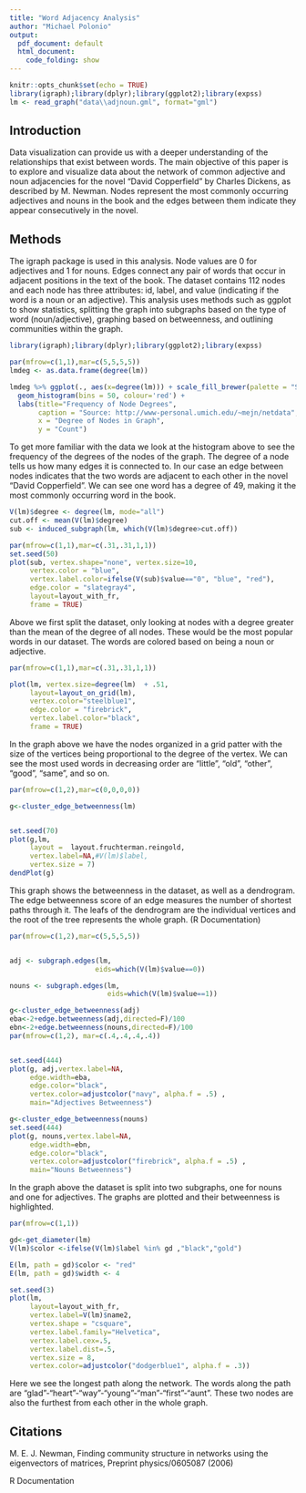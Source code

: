 ---
title: "Word Adjacency Analysis"
author: "Michael Polonio"
output:
  pdf_document: default
  html_document:
    code_folding: show
---

```{r setup, include=FALSE}
knitr::opts_chunk$set(echo = TRUE)
library(igraph);library(dplyr);library(ggplot2);library(expss)
lm <- read_graph("data\\adjnoun.gml", format="gml")


```

## Introduction

Data visualization can provide us with a deeper understanding of the relationships that exist between words. The main objective of this paper is to explore and visualize data about the network of common adjective and noun adjacencies for the novel "David Copperfield" by Charles Dickens, as described by M. Newman. Nodes represent the most commonly occurring adjectives and nouns in the book and the edges between them indicate they appear consecutively in the novel.

## Methods
The igraph package is used in this analysis. Node values are 0 for adjectives and 1
for nouns.  Edges connect any pair of words that occur in adjacent positions
in the text of the book. The dataset contains 112 nodes and each node has three attributes: id, label, and value (indicating if the  word is a noun or an adjective). This analysis uses methods such as ggplot to show statistics, splitting the graph into subgraphs based on the type of word (noun/adjective), graphing based on betweenness, and outlining communities within the graph.

 
```{r}
library(igraph);library(dplyr);library(ggplot2);library(expss)

par(mfrow=c(1,1),mar=c(5,5,5,5))
lmdeg <- as.data.frame(degree(lm))

lmdeg %>% ggplot(., aes(x=degree(lm))) + scale_fill_brewer(palette = "Spectral") +
  geom_histogram(bins = 50, colour='red') +
  labs(title="Frequency of Node Degrees", 
       caption = "Source: http://www-personal.umich.edu/~mejn/netdata",
       x = "Degree of Nodes in Graph",
       y = "Count")

```

To get more familiar with the data we look at the histogram above to see the frequency of the degrees of the nodes of the graph. The degree of a node tells us how many edges it is connected to. In our case an edge between nodes indicates that the two words are adjacent to each other in the novel "David Copperfield". We can see one word has a degree of 49, making it the most commonly occurring word in the book.


```{r}
V(lm)$degree <- degree(lm, mode="all")
cut.off <- mean(V(lm)$degree)
sub <- induced_subgraph(lm, which(V(lm)$degree>cut.off))

par(mfrow=c(1,1),mar=c(.31,.31,1,1))
set.seed(50)
plot(sub, vertex.shape="none", vertex.size=10,
     vertex.color = "blue",
     vertex.label.color=ifelse(V(sub)$value=="0", "blue", "red"),   
     edge.color = "slategray4",
     layout=layout_with_fr,
     frame = TRUE)

```

Above we first split the dataset, only looking at nodes with a degree greater than the mean of the degree of all nodes. These would be the most popular words in our dataset. The words are  colored based on being a noun or adjective.

 
```{r}

par(mfrow=c(1,1),mar=c(.31,.31,1,1))

plot(lm, vertex.size=degree(lm)  + .51,
     layout=layout_on_grid(lm),
     vertex.color="steelblue1",
     edge.color = "firebrick",
     vertex.label.color="black",
     frame = TRUE)

```

In the graph above we have the nodes organized in a grid patter with the size of the vertices being proportional to the degree of the vertex. We can see the most used words in decreasing order are "little", "old", "other", "good", "same", and so on.




```{r}
    
par(mfrow=c(1,2),mar=c(0,0,0,0))

g<-cluster_edge_betweenness(lm)


set.seed(70)
plot(g,lm, 
     layout =  layout.fruchterman.reingold,
     vertex.label=NA,#V(lm)$label,
     vertex.size = 7)
dendPlot(g)

```

This graph shows the betweenness in the dataset, as well as a dendrogram. The edge betweenness score of an edge measures the number of shortest paths through it. The leafs of the dendrogram are the individual vertices and the root of the tree represents the whole graph. (R Documentation)


```{r}

par(mfrow=c(1,2),mar=c(5,5,5,5))


adj <- subgraph.edges(lm,
                     eids=which(V(lm)$value==0))

nouns <- subgraph.edges(lm,
                        eids=which(V(lm)$value==1))

g<-cluster_edge_betweenness(adj)
eba<-2+edge.betweenness(adj,directed=F)/100
ebn<-2+edge.betweenness(nouns,directed=F)/100
par(mfrow=c(1,2), mar=c(.4,.4,.4,.4))


set.seed(444)
plot(g, adj,vertex.label=NA,
     edge.width=eba,
     edge.color="black",
     vertex.color=adjustcolor("navy", alpha.f = .5) ,
     main="Adjectives Betweenness")

g<-cluster_edge_betweenness(nouns)
set.seed(444)
plot(g, nouns,vertex.label=NA,
     edge.width=ebn,
     edge.color="black",
     vertex.color=adjustcolor("firebrick", alpha.f = .5) ,
     main="Nouns Betweenness")

```

In the graph above the dataset is split into two subgraphs, one for nouns and one for adjectives. The graphs are plotted and their betweenness is highlighted.



```{r}

par(mfrow=c(1,1))

gd<-get_diameter(lm)
V(lm)$color <-ifelse(V(lm)$label %in% gd ,"black","gold")

E(lm, path = gd)$color <- "red"
E(lm, path = gd)$width <- 4

set.seed(3)
plot(lm, 
     layout=layout_with_fr,
     vertex.label=V(lm)$name2,
     vertex.shape = "csquare",
     vertex.label.family="Helvetica",
     vertex.label.cex=.5,
     vertex.label.dist=.5,
     vertex.size = 8,
     vertex.color=adjustcolor("dodgerblue1", alpha.f = .3))


```

Here we see the longest path along the network. The words along the path are "glad"-"heart"-"way"-"young"-"man"-"first"-"aunt". These two nodes are also the furthest from each other in the whole graph.

## Citations

M. E. J. Newman, Finding community
structure in networks using the eigenvectors of matrices, Preprint
physics/0605087 (2006)

R Documentation
